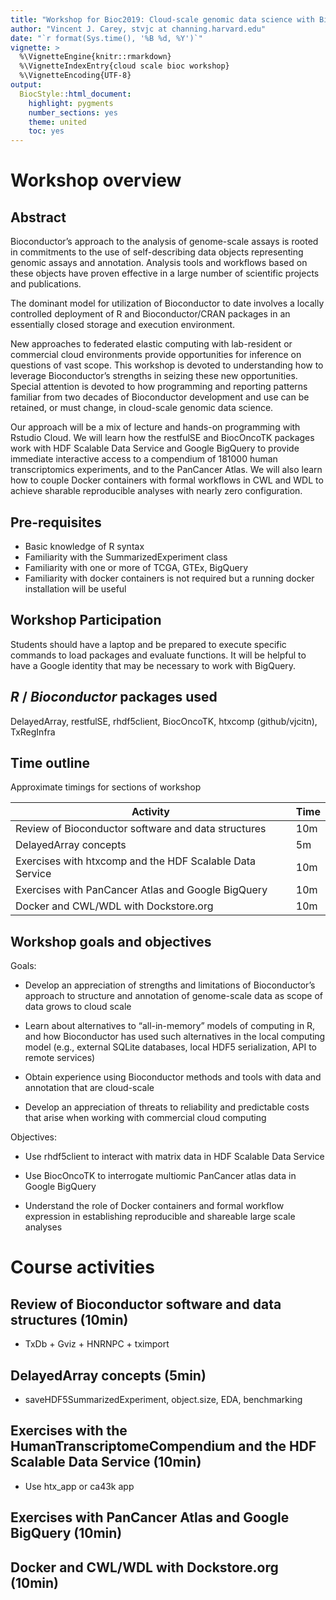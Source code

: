 ```yaml
---
title: "Workshop for Bioc2019: Cloud-scale genomic data science with Bioconductor"
author: "Vincent J. Carey, stvjc at channing.harvard.edu"
date: "`r format(Sys.time(), '%B %d, %Y')`"
vignette: >
  %\VignetteEngine{knitr::rmarkdown}
  %\VignetteIndexEntry{cloud scale bioc workshop}
  %\VignetteEncoding{UTF-8}
output:
  BiocStyle::html_document:
    highlight: pygments
    number_sections: yes 
    theme: united
    toc: yes 
---
```




<!--
Bioconductor's approach to the analysis of genome-scale assays is rooted in commitments to the use of self-describing data objects representing genomic assays and annotation. Analysis tools and workflows based on these objects have proven effective in a large number of scientific projects and publications.

The dominant model for utilization of Bioconductor to date involves a locally controlled deployment of R and Bioconductor/CRAN packages in an essentially closed storage and execution environment.

New approaches to federated elastic computing with lab-resident or commercial cloud environments provide opportunities for inference on questions of vast scope. This workshop is devoted to understanding how to leverage Bioconductor's strengths in seizing these new opportunities. Special attention is devoted to how programming and reporting patterns familiar from two decades of Bioconductor development and use can be retained, or must change, in cloud-scale genomic data science.

Our approach will be a mix of lecture and hands-on programming with Rstudio Cloud. We will learn how the restfulSE and BiocOncoTK packages work with HDF Scalable Data Service and Google BigQuery to provide immediate interactive access to a compendium of 181000 human transcriptomics experiments, and to the PanCancer Atlas. We will also learn how to couple Docker containers with formal workflows in CWL and WDL to achieve sharable reproducible analyses with nearly zero configuration.

-->

# Workshop overview

## Abstract

Bioconductor's approach to the analysis of genome-scale assays is
rooted in commitments to the use of self-describing data objects 
representing genomic assays and annotation.  Analysis tools and workflows
based on these objects have proven effective in a large
number of scientific projects and publications.

The dominant model for utilization of Bioconductor to date 
involves a locally controlled deployment of R and 
Bioconductor/CRAN packages in an essentially closed
storage and execution environment.

New approaches to federated
elastic computing with lab-resident or commercial cloud
environments provide opportunities for inference on questions
of vast scope.  This workshop is devoted to understanding how
to leverage Bioconductor's strengths
in seizing these new opportunities.  Special attention is devoted
to how
programming and reporting
patterns familiar from two decades of Bioconductor development
and use can be retained, or must change, in cloud-scale genomic
data science.

Our approach will be a mix of lecture and hands-on programming
with Rstudio Cloud.  We will learn how the restfulSE and BiocOncoTK
packages work with HDF Scalable Data Service and Google BigQuery
to provide immediate interactive access to a compendium of 181000
human transcriptomics experiments, and to the PanCancer Atlas.
We will also learn how to couple Docker containers with formal
workflows in CWL and WDL to achieve sharable reproducible analyses
with nearly zero configuration.  

## Pre-requisites

* Basic knowledge of R syntax
* Familiarity with the SummarizedExperiment class
* Familiarity with one or more of TCGA, GTEx, BigQuery
* Familiarity with docker containers is not required but a running docker installation will be useful

## Workshop Participation

Students should have a laptop and be prepared to execute
specific commands to load packages and
evaluate functions.  It will be helpful to have a Google identity
that may be necessary to work with BigQuery.

## _R_ / _Bioconductor_ packages used

DelayedArray, restfulSE, rhdf5client, BiocOncoTK, 
htxcomp (github/vjcitn), TxRegInfra

## Time outline

Approximate timings for sections of workshop

| Activity                     | Time |
|------------------------------|------|
| Review of Bioconductor software and data structures | 10m  |
| DelayedArray concepts          | 5m  |
| Exercises with htxcomp and the HDF Scalable Data Service | 10m  |
| Exercises with PanCancer Atlas and Google BigQuery | 10m |
| Docker and CWL/WDL with Dockstore.org | 10m |

## Workshop goals and objectives

Goals:

* Develop an appreciation of strengths and limitations
of Bioconductor's approach
to structure and annotation of genome-scale data as scope
of data grows to cloud scale

* Learn about alternatives to "all-in-memory" models of
computing in R, and how Bioconductor has used such alternatives
in the local computing model
(e.g., external SQLite databases, local HDF5 serialization,
API to remote services)

* Obtain experience using Bioconductor
methods and tools with data and annotation that are cloud-scale

* Develop an appreciation of threats to reliability and predictable
costs that arise when working with commercial cloud computing

Objectives:

* Use rhdf5client to interact with matrix data in HDF Scalable Data Service

* Use BiocOncoTK to interrogate multiomic PanCancer atlas data in Google BigQuery

* Understand the role of Docker containers and formal workflow
expression in establishing reproducible and shareable large
scale analyses 

# Course activities

## Review of Bioconductor software and data structures (10min)

- TxDb + Gviz + HNRNPC + tximport

## DelayedArray concepts (5min)

- saveHDF5SummarizedExperiment, object.size, EDA, benchmarking

## Exercises with the HumanTranscriptomeCompendium and the HDF Scalable Data Service (10min)

- Use htx_app or ca43k app

## Exercises with PanCancer Atlas and Google BigQuery (10min)

## Docker and CWL/WDL with Dockstore.org (10min)
